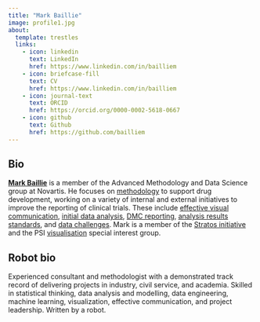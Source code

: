 ```yaml
---
title: "Mark Baillie"
image: profile1.jpg
about:
  template: trestles
  links:
    - icon: linkedin
      text: LinkedIn
      href: https://www.linkedin.com/in/bailliem
    - icon: briefcase-fill
      text: CV
      href: https://www.linkedin.com/in/bailliem
    - icon: journal-text
      text: ORCID
      href: https://orcid.org/0000-0002-5618-0667
    - icon: github
      text: Github
      href: https://github.com/bailliem
---
```


## Bio

[**Mark Baillie**](https://bailliem.github.io) is a member of the Advanced Methodology and Data Science group at Novartis. He focuses on [methodology](https://www.tandfonline.com/doi/full/10.1080/19466315.2022.2063172?src=recsys) to support drug development, working on a variety of internal and external initiatives to improve the reporting of clinical trials. These include [effective visual communication](https://graphicsprinciples.github.io/), [initial data analysis](https://journals.plos.org/ploscompbiol/article?id=10.1371/journal.pcbi.1009819), [DMC reporting](https://trialsjournal.biomedcentral.com/articles/10.1186/s13063-023-07290-4), [analysis results standards](https://www.nature.com/articles/s41597-022-01789-2), and [data challenges](https://arxiv.org/abs/2304.05658). Mark is a member of the [Stratos initiative](https://stratos-initiative.org/en) and the PSI [visualisation](https://github.com/VIS-SIG) special interest group.  

## Robot bio

Experienced consultant and methodologist with a demonstrated track record of delivering projects in industry, civil service, and academia. Skilled in statistical thinking, data analysis and modelling, data engineering, machine learning, visualization, effective communication, and project leadership. Written by a robot. 
